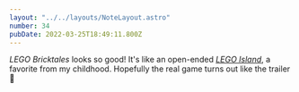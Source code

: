 ```yaml
---
layout: "../../layouts/NoteLayout.astro"
number: 34
pubDate: 2022-03-25T18:49:11.800Z
---
```



_LEGO Bricktales_ looks so good! It's like an open-ended [_LEGO Island_](https://en.wikipedia.org/wiki/Lego_Island), a favorite from my childhood. Hopefully the real game turns out like the trailer 🧱

<YouTube url="https://www.youtube.com/watch?v=YJQjQ-nfJRY" />
